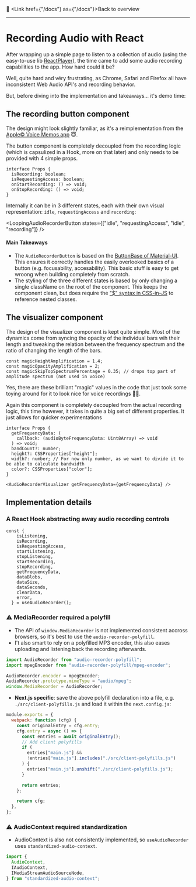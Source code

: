 

<AppContainer maxWidth="sm"><div className="docs-page">

📓 <Link href={"/docs"} as={"/docs"}>Back to overview</Link>

-----

# Recording Audio with React

After wrapping up a simple page to listen to a collection of audio (using the easy-to-use lib [ReactPlayer](https://github.com/CookPete/react-player)), the time came to add some audio recording capabilities to the app. How hard could it be?

Well, quite hard and véry frustrating, as Chrome, Safari and Firefox all have inconsistent Web Audio API's and recording behavior.

But, before diving into the implementation and takeaways... it's demo time:

<AudioRecorderDemo />

## The recording button component

The design might look slightly familiar, as it's a reimplementation from the [Apple© Voice Memos app](https://support.apple.com/en-us/HT206775) 😇.

The button component is completely decoupled from the recording logic (which is capsulized in a Hook, more on that later) and only needs to be provided with 4 simple props.

<GithubLink url="https://github.com/jasperhartong/pod/blob/master/src/components/audio-recorder-hook/audio-recorder-button.tsx#L66-L71" />

```tsx
interface Props {
  isRecording: boolean;
  isRequestingAccess: boolean;
  onStartRecording: () => void;
  onStopRecording: () => void;
}
```

Internally it can be in 3 different states, each with their own visual representation: `idle`, `requestingAccess` and `recording`:

<LoopingAudioRecorderButton states={["idle", "requestingAccess", "idle", "recording"]} />


#### Main Takeaways

* The `AudioRecorderButton` is based on the [ButtonBase of Material-UI](https://material-ui.com/api/button-base/). This ensures it correctly handles the easily overlooked basics of a button (e.g. focusability, accesability). This basic stuff is easy to get wroong when building completely from scratch.
* The styling of the three different states is based by only changing a single className on the root of the component. This keeps the component clean, but does require the ["$" syntax in CSS-in-JS](https://cssinjs.org/jss-plugin-nested?v=v10.4.0#use-rulename-to-reference-a-local-rule-within-the-same-style-sheet) to reference nested classes. 

## The visualizer component

The design of the visualizer component is kept quite simple. Most of the dynamics come from syncing the opacity of the individual bars wih their length and tweaking the relation between the frequency spectrum and the ratio of changing the length of the bars.

<GithubLink url="https://github.com/jasperhartong/pod/blob/master/src/components/audio-recorder-hook/audio-recorder-visualizer.tsx#L51-L53" />

```tsx
const magicHeightAmplification = 1.4;
const magicOpacityAmplification = 2;
const magicSkipTopSpectrumPercentage = 0.35; // drops top part of amplitude spectrum (not used in voice)
```

Yes, there are these brilliant "magic" values in the code that just took some toying around for it to look nice for voice recordings 🧙‍♂️.

<LoopingAudioRecorderVisualizer />

Again this component is completely decoupled from the actual recording logic, this time however, it takes in quite a big set of different properties. It just allows for quicker experimentations

```tsx
interface Props {
  getFrequencyData: (
    callback: (audioByteFrequencyData: Uint8Array) => void
  ) => void;
  bandCount?: number;
  height?: CSSProperties["height"];
  width?: number; // For now only number, as we want to divide it to be able to calculate bandwidth
  color?: CSSProperties["color"];
}
```

```tsx
<AudioRecorderVisualizer getFrequencyData={getFrequencyData} />
```


## Implementation details

### A React Hook abstracting away audio recording controls

```tsx
const {
    isListening,
    isRecording,
    isRequestingAccess,
    startListening,
    stopListening,
    startRecording,
    stopRecording,
    getFrequencyData,
    dataBlobs,
    dataSize,
    dataSeconds,
    clearData,
    error,
  } = useAudioRecorder();
```

### ⚠️ MediaRecorder required a polyfill

* The API of `window.MediaRecorder` is not implemented consistent accross browsers, so it's best to use the `audio-recorder-polyfill`.
* I't also smart to rely on a polyfilled MP3 encoder, this also eases uploading and listening back the recording afterwards.

```js
import AudioRecorder from "audio-recorder-polyfill";
import mpegEncoder from "audio-recorder-polyfill/mpeg-encoder";

AudioRecorder.encoder = mpegEncoder;
AudioRecorder.prototype.mimeType = "audio/mpeg";
window.MediaRecorder = AudioRecorder;
```

* **Next.js specific**: save the above polyfill declaration into a file, e.g. `./src/client-polyfills.js` and load it within the `next.config.js`:

```js
module.exports = {
  webpack: function (cfg) {
    const originalEntry = cfg.entry;
    cfg.entry = async () => {
      const entries = await originalEntry();
      // Add client polyfills
      if (
        entries["main.js"] &&
        !entries["main.js"].includes("./src/client-polyfills.js")
      ) {
        entries["main.js"].unshift("./src/client-polyfills.js");
      }

      return entries;
    };

    return cfg;
  },
};
```

### ⚠️ AudioContext required standardization

* AudioContext is also not consistently implemented, so `useAudioRecorder` uses `standardized-audio-context`.

```ts
import {
  AudioContext,
  IAudioContext,
  IMediaStreamAudioSourceNode,
} from "standardized-audio-context";
```

</div></AppContainer>